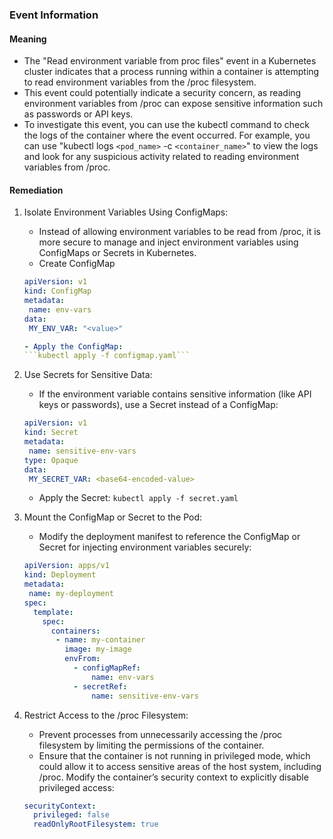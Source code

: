 
### Event Information

#### Meaning

- The "Read environment variable from proc files" event in a Kubernetes cluster indicates that a process running within a container is attempting to read environment variables from the /proc filesystem.
- This event could potentially indicate a security concern, as reading environment variables from /proc can expose sensitive information such as passwords or API keys.
- To investigate this event, you can use the kubectl command to check the logs of the container where the event occurred. For example, you can use "kubectl logs `<pod_name>` -c `<container_name>`" to view the logs and look for any suspicious activity related to reading environment variables from /proc.

#### Remediation

1. Isolate Environment Variables Using ConfigMaps:
   - Instead of allowing environment variables to be read from /proc, it is more secure to manage and inject environment variables using ConfigMaps or Secrets in Kubernetes.
   - Create ConfigMap
   ```yaml
   apiVersion: v1
   kind: ConfigMap
   metadata:
    name: env-vars
   data:
    MY_ENV_VAR: "<value>"  
   
   - Apply the ConfigMap:
   ```kubectl apply -f configmap.yaml``` 

2. Use Secrets for Sensitive Data:
   - If the environment variable contains sensitive information (like API keys or passwords), use a Secret instead of a ConfigMap:
   ```yaml
   apiVersion: v1
   kind: Secret
   metadata:
    name: sensitive-env-vars
   type: Opaque
   data:
    MY_SECRET_VAR: <base64-encoded-value>
    ```
   - Apply the Secret:
   ```kubectl apply -f secret.yaml```

3. Mount the ConfigMap or Secret to the Pod:
   - Modify the deployment manifest to reference the ConfigMap or Secret for injecting environment variables securely:
   ```yaml
   apiVersion: apps/v1
   kind: Deployment
   metadata:
    name: my-deployment
   spec:
     template:
       spec:
         containers:
          - name: my-container
            image: my-image
            envFrom:
              - configMapRef:
                  name: env-vars
              - secretRef:
                  name: sensitive-env-vars

4. Restrict Access to the /proc Filesystem:
   - Prevent processes from unnecessarily accessing the /proc filesystem by limiting the permissions of the container.
   - Ensure that the container is not running in privileged mode, which could allow it to access sensitive areas of the host system, including /proc. Modify the container’s security context to explicitly disable privileged access:

   ```yaml
   securityContext:
     privileged: false
     readOnlyRootFilesystem: true
   ```
   